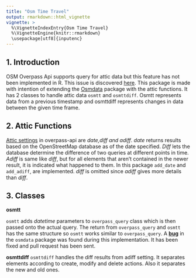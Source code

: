 ```yaml
---
title: "Osm Time Travel"
output: rmarkdown::html_vignette
vignette: >
  %\VignetteIndexEntry{Osm Time Travel}
  %\VignetteEngine{knitr::rmarkdown}
  \usepackage[utf8]{inputenc}
---
```


## 1. Introduction
OSM Overpass Api supports query for attic data but this feature has not been implemented in R. This issue is discovered [here][1]. This package is made with intention of extending the [Osmdata][2] package with the attic functions. It has 2 classes to handle attic data `osmtt` and `osmttdiff`. Osmtt represents data from a previous timestamp and osmttdiff represents changes in data between the given time frame.

## 2. Attic Functions
[Attic settings][3] in overpass-api are *date,diff and adiff*. *date* returns results based on the OpenStreetMap database as of the date specified. *Diff* lets the database determine the difference of two queries at different points in time. *Adiff* is same like *diff*, but for all elements that aren't contained in the newer result, it is indicated what happened to them. In this package `add_date` and `add_adiff`, are implemented. *diff* is omitted since *adiff* gives more details than *diff*.

## 3. Classes

**osmtt**

`osmtt` adds *datetime* parameters to `overpass_query` class which is then passed onto the actual query. The return from `overpass_query` and `osmtt` has the same structure so `osmtt` works similar to `overpass_query`. A **[bug][4]** in the `osmdata` package was found during this implementation. It has been fixed and pull request has been sent.

**osmttdiff**
`osmttdiff` handles the diff results from adiff setting. It separates elements according to create, modify and delete actions. Also it separates the new and old ones.

  [1]: https://github.com/ropensci/osmdata/issues/179
  [2]: https://cran.r-project.org/web/packages/osmdata/index.html
  [3]: https://wiki.openstreetmap.org/wiki/Overpass_API/Overpass_QL#date
  [4]: https://github.com/ropensci/osmdata/issues/180

